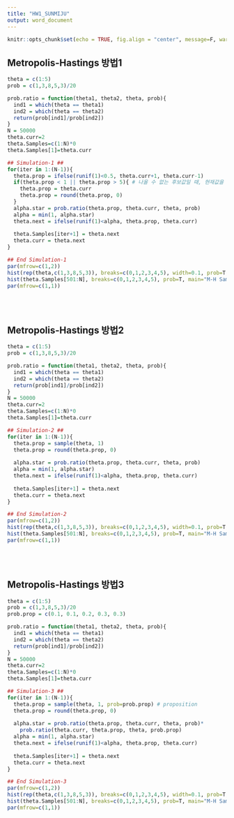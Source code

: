 ```yaml
---
title: "HW1_SUNMIJU"
output: word_document
---
```


```r
knitr::opts_chunk$set(echo = TRUE, fig.align = "center", message=F, warning=F) 
```

## Metropolis-Hastings 방법1
```r
theta = c(1:5)
prob = c(1,3,8,5,3)/20

prob.ratio = function(theta1, theta2, theta, prob){
  ind1 = which(theta == theta1)
  ind2 = which(theta == theta2)
  return(prob[ind1]/prob[ind2])
}
N = 50000
theta.curr=2
theta.Samples=c(1:N)*0
theta.Samples[1]=theta.curr

## Simulation-1 ##
for(iter in 1:(N-1)){
  theta.prop = ifelse(runif(1)<0.5, theta.curr+1, theta.curr-1)
  if(theta.prop < 1 || theta.prop > 5){ # 나올 수 없는 후보값일 때, 현재값을 선택
    theta.prop = theta.curr
    theta.prop = round(theta.prop, 0)
  }
  alpha.star = prob.ratio(theta.prop, theta.curr, theta, prob)
  alpha = min(1, alpha.star)
  theta.next = ifelse(runif(1)<alpha, theta.prop, theta.curr)
  
  theta.Samples[iter+1] = theta.next
  theta.curr = theta.next
}

## End Simulation-1
par(mfrow=c(1,2))
hist(rep(theta,c(1,3,8,5,3)), breaks=c(0,1,2,3,4,5), width=0.1, prob=T, main="True Probability", cex.main=0.8, xlab="theta")
hist(theta.Samples[501:N], breaks=c(0,1,2,3,4,5), prob=T, main="M-H Sampling Method1", cex.main=0.8, xlab="theta")
par(mfrow=c(1,1))
```
<br><br>

## Metropolis-Hastings 방법2
```r
theta = c(1:5)
prob = c(1,3,8,5,3)/20

prob.ratio = function(theta1, theta2, theta, prob){
  ind1 = which(theta == theta1)
  ind2 = which(theta == theta2)
  return(prob[ind1]/prob[ind2])
}
N = 50000
theta.curr=2
theta.Samples=c(1:N)*0
theta.Samples[1]=theta.curr

## Simulation-2 ##
for(iter in 1:(N-1)){
  theta.prop = sample(theta, 1)
  theta.prop = round(theta.prop, 0)
  
  alpha.star = prob.ratio(theta.prop, theta.curr, theta, prob)
  alpha = min(1, alpha.star)
  theta.next = ifelse(runif(1)<alpha, theta.prop, theta.curr)
  
  theta.Samples[iter+1] = theta.next
  theta.curr = theta.next
}

## End Simulation-2
par(mfrow=c(1,2))
hist(rep(theta,c(1,3,8,5,3)), breaks=c(0,1,2,3,4,5), width=0.1, prob=T, main="True Probability", cex.main=0.8, xlab="theta")
hist(theta.Samples[501:N], breaks=c(0,1,2,3,4,5), prob=T, main="M-H Sampling Method2", cex.main=0.8, xlab="theta")
par(mfrow=c(1,1))
```
<br><br>

## Metropolis-Hastings 방법3
```r
theta = c(1:5)
prob = c(1,3,8,5,3)/20
prob.prop = c(0.1, 0.1, 0.2, 0.3, 0.3)

prob.ratio = function(theta1, theta2, theta, prob){
  ind1 = which(theta == theta1)
  ind2 = which(theta == theta2)
  return(prob[ind1]/prob[ind2])
}
N = 50000
theta.curr=2
theta.Samples=c(1:N)*0
theta.Samples[1]=theta.curr

## Simulation-3 ##
for(iter in 1:(N-1)){
  theta.prop = sample(theta, 1, prob=prob.prop) # proposition
  theta.prop = round(theta.prop, 0)
  
  alpha.star = prob.ratio(theta.prop, theta.curr, theta, prob)*
    prob.ratio(theta.curr, theta.prop, theta, prob.prop)
  alpha = min(1, alpha.star)
  theta.next = ifelse(runif(1)<alpha, theta.prop, theta.curr)
  
  theta.Samples[iter+1] = theta.next
  theta.curr = theta.next
}

## End Simulation-3
par(mfrow=c(1,2))
hist(rep(theta,c(1,3,8,5,3)), breaks=c(0,1,2,3,4,5), width=0.1, prob=T, main="True Probability", cex.main=0.8, xlab="theta")
hist(theta.Samples[501:N], breaks=c(0,1,2,3,4,5), prob=T, main="M-H Sampling Method3", cex.main=0.8, xlab="theta")
par(mfrow=c(1,1))
```

